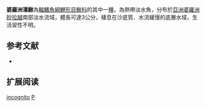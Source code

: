 {{Speciesbox 
| taxon = Pangio incognito
| status = NE
| status_system = IUCN3.1
| authority =  [[Kottelat|Kottelat]] & [[Lim|Lim]], 1993
| synonyms = 
}}
'''婆羅洲潘鰍'''為[[輻鰭魚綱|輻鰭魚綱]][[鯉形目|鯉形目]][[鰍科|鰍科]]的其中一[[種|種]]，為熱帶淡水魚，分布於[[亞洲|亞洲]][[婆羅洲|婆羅洲]][[砂拉越|砂拉越]]南部淡水流域，體長可達3公分，棲息在沙底質、水流緩慢的底層水域，生活習性不明。

==参考文献==
{{refbegin}}
*{{FishBase_species|genus=Pangio|species=incognito|year=2014|month=2}}
{{refend}}

== 扩展阅读 ==
{{refbegin}}
{{wikispecies-inline|Pangio incognito|婆羅洲潘鰍}}
{{refend}}
{{Taxonbar|from=Q3762011}}

[[Category:潘鰍屬|incognito]]
[[Category:1993年描述的魚類|P]]